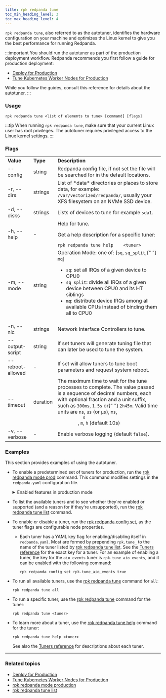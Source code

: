 ```yaml
---
title: rpk redpanda tune
toc_min_heading_level: 3
toc_max_heading_level: 4
---
```


<head>
  <meta name="title" content="rpk redpanda tune (autotuner) | Redpanda Docs" />
  <meta name="description" content="rpk redpanda tune (autotuner)" />
  <link rel="canonical" href="https://docs.redpanda.com/docs/reference/rpk/rpk-redpanda/rpk-redpanda-tune/" />
</head>

`rpk redpanda tune`, also referred to as the autotuner, identifies the hardware configuration on your machine and optimizes the Linux kernel to give you the best performance for running Redpanda.

:::important
You should run the autotuner as part of the production deployment workflow. Redpanda recommends you first follow a guide for production deployment:
- [Deploy for Production](../../../../deploy/deployment-option/self-hosted/manual/production/production-deployment) 
- [Tune Kubernetes Worker Nodes for Production](../../../../deploy/deployment-option/self-hosted/kubernetes/kubernetes-tune-workers)

While you follow the guides, consult this reference for details about the autotuner.
:::

### Usage

```
rpk redpanda tune <list of elements to tune> [command] [flags]
```

:::tip
When running `rpk redpanda tune`, make sure that your current Linux user has root privileges. The autotuner requires privileged access to the Linux kernel settings.
:::

### Flags

<table>
  <tbody>
    <tr>
      <td>
        <strong> Value</strong>
      </td>
      <td>
        <strong> Type</strong>
      </td>
      <td>
        <strong> Description</strong>
      </td>
    </tr>
    <tr>
      <td>--config</td>
      <td>string</td>
      <td>
        Redpanda config file, if not set the file will be searched for in the
        default locations.
      </td>
    </tr>
    <tr>
      <td>-r, --dirs</td>
      <td>strings</td>
      <td>
        List of *data* directories or places to store data, for example:
        <code>/var/vectorized/redpanda/</code>, usually your XFS filesystem on an
        NVMe SSD device.
      </td>
    </tr>
    <tr>
      <td>-d, --disks</td>
      <td>strings</td>
      <td>
        Lists of devices to tune for example <code>sda1</code>.
      </td>
    </tr>
    <tr>
      <td>-h, --help</td>
      <td>-</td>
      <td> Help for tune.
        <p>Get a help description for a specific tuner:</p>
        <code>rpk redpanda tune help 	&lt;tuner&gt;</code>
      </td>
    </tr>
    <tr>
      <td>-m, --mode</td>
      <td>string</td>
      <td>
        Operation Mode: one of: [<code>sq</code>, <code>sq_split</code>,{" "}
        <code>mq</code>]
        <ul>
         <li><code>sq</code>: set all IRQs of a given device to CPU0</li>
         <li><code>sq_split</code>: divide all IRQs of a given device between CPU0 and its HT siblings</li>
         <li><code>mq</code>: distribute device IRQs among all available CPUs instead of binding them all to CPU0</li>
       </ul>
      </td>
    </tr>
    <tr>
      <td>-n, --nic</td>
      <td>strings</td>
      <td> Network Interface Controllers to tune.</td>
    </tr>
    <tr>
      <td>--output-script</td>
      <td>string</td>
      <td>
        If set tuners will generate tuning file that can later be used to tune
        the system.
      </td>
    </tr>
    <tr>
      <td>--reboot-allowed</td>
      <td>-</td>
      <td>
        If set will allow tuners to tune boot parameters and request system
        reboot.
      </td>
    </tr>
    <tr>
      <td>--timeout</td>
      <td>duration</td>
      <td>
        The maximum time to wait for the tune processes to complete. The value
        passed is a sequence of decimal numbers, each with optional fraction and
        a unit suffix, such as <code>300ms</code>, <code>1.5s</code> or{" "}
        <code>2h45m</code>. Valid time units are
        <code>ns</code>, <code>us</code> (or <code>µs</code>), <code>ms</code>, <code>
          s
        </code>, <code>m</code>, <code>h</code> (default 10s)
      </td>
    </tr>
    <tr>
      <td>-v, --verbose</td>
      <td>-</td>
      <td>
        Enable verbose logging (default <code>false</code>).
      </td>
    </tr>
  </tbody>
</table>

### Examples

This section provides examples of using the autotuner.

- To enable a predetermined set of tuners for production, run the [rpk redpanda mode prod](../../../../reference/rpk/rpk-redpanda/rpk-redpanda-mode) command. This command modifies settings in the `redpanda.yaml` configuration file. 

    <details>
        <summary>Enabled features in production mode</summary>
    Enabling production (`prod`) mode sets the following features, including a subset of tuners:

    ```yaml
    redpanda:
        developer_mode: false
    rpk:
        tune_network: true
        tune_disk_scheduler: true
        tune_disk_nomerges: true
        tune_disk_write_cache: true
        tune_disk_irq: true
        tune_cpu: true
        tune_aio_events: true
        tune_clocksource: true
        tune_swappiness: true
        tune_ballast_file: true
        overprovisioned: false
    ``` 
    </details>

- To list the available tuners and to see whether they're enabled or supported (and a reason for if they're unsupported), run the [rpk redpanda tune list](../../../../reference/rpk/rpk-redpanda/rpk-redpanda-tune-list) command.

- To enable or disable a tuner, run the [rpk redpanda config set](../../../../reference/rpk/rpk-redpanda/rpk-redpanda-config-set), as the tuner flags are configurable node properties.
    
    - Each tuner has a YAML key flag for enabling/disabling itself in `redpanda.yaml`. Most are formed by prepending `rpk.tune_` to the name of the tuner listed by [rpk redpanda tune list](../../../../reference/rpk/rpk-redpanda/rpk-redpanda-tune-list). See the [Tuners reference](../rpk-redpanda-tune-list#tuners) for the exact key for a tuner. For an example of enabling a tuner, the key for the `aio_events` tuner is `rpk.tune_aio_events`, and it can be enabled with the following command:

        ```
        rpk redpanda config set rpk.tune_aio_events true
        ```

- To run all available tuners, use the [rpk redpanda tune](../../../../reference/rpk/rpk-redpanda/rpk-redpanda-tune) command for `all`:

    ```
    rpk redpanda tune all
    ```

- To run a specific tuner, use the [rpk redpanda tune](../../../../reference/rpk/rpk-redpanda/rpk-redpanda-tune) command for the tuner:

    ```
    rpk redpanda tune <tuner>
    ```

- To learn more about a tuner, use the [rpk redpanda tune help](../../../../reference/rpk/rpk-redpanda/rpk-redpanda-tune) command for the tuner:

    ```
    rpk redpanda tune help <tuner>
    ```

  See also the [Tuners reference](../rpk-redpanda-tune-list#tuners) for descriptions about each tuner.


---

### Related topics
- [Deploy for Production](../../../../deploy/deployment-option/self-hosted/manual/production/production-deployment) 
- [Tune Kubernetes Worker Nodes for Production](../../../../deploy/deployment-option/self-hosted/kubernetes/kubernetes-tune-workers)
- [rpk redpanda mode production](../../../../reference/rpk/rpk-redpanda/rpk-redpanda-mode)
- [rpk redpanda tune list](../../../../reference/rpk/rpk-redpanda/rpk-redpanda-tune-list)
